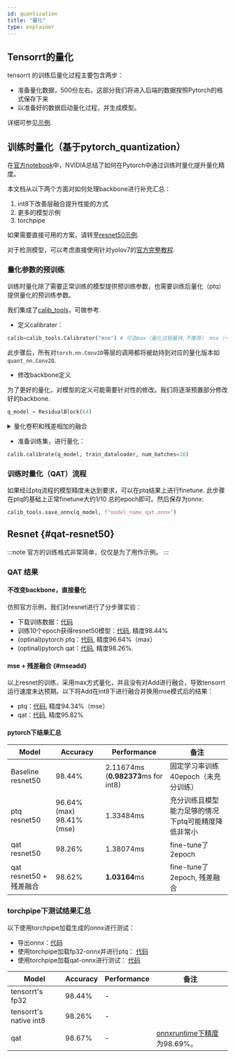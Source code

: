 ```yaml
---
id: quantization
title: "量化"
type: explainer
---
```



## Tensorrt的量化
tensorrt 的训练后量化过程主要包含两步：
- 准备量化数据，500份左右。这部分我们将进入后端的数据按照Pytorch的格式保存下来
- 以准备好的数据启动量化过程，并生成模型。

详细可参见[示例](https://github.com/torchpipe/torchpipe/tree/develop/examples/int8).

## 训练时量化（基于pytorch_quantization）
在[官方notebook](https://github.com/NVIDIA/TensorRT/blob/release/8.6/quickstart/quantization_tutorial/qat-ptq-workflow.ipynb)中，NVIDIA总结了如何在Pytorch中通过训练时量化提升量化精度。

本文档从以下两个方面对如何处理backbone进行补充汇总：
1. int8下改善层融合提升性能的方式
2. 更多的模型示例
3. torchpipe


如果需要直接可用的方案，请转至[resnet50示例](#qat-resnet50).

对于检测模型，可以考虑直接使用针对yolov7的[官方完整教程](https://github.com/NVIDIA-AI-IOT/yolo_deepstream/blob/main/yolov7_qat/doc/Guidance_of_QAT_performance_optimization.md).



### 量化参数的预训练

训练时量化除了需要正常训练的模型提供预训练参数，也需要训练后量化（ptq）提供量化的预训练参数。

我们集成了[calib_tools](https://github.com/torchpipe/torchpipe/blob/develop/examples/int8/qat/calib_tools.py)，可做参考.

- 定义calibrater：
```python
calib=calib_tools.Calibrator("mse") # 可选max（量化过程最快,不推荐） mse（一般准确率较好） entropy percentile
```
此步骤后，所有对`torch.nn.Conv2D`等层的调用都将被劫持到对应的量化版本如`quant_nn.Conv2D`.
- 修改backbone定义

为了更好的量化，对模型的定义可能需要针对性的修改。我们将逐渐预置部分修改好的backbone.
```python
q_model = ResidualBlock(64)
```
<details><summary>量化卷积和残差相加的融合</summary>


> ResidualBlock: 对于Add层，输入均是int8时，能比输入分别为fp32和int8更高效。


```python
class ResidualBlock(nn.Module):
    def __init__(self, num_channels):
        super(ResidualBlock, self).__init__()
        self.conv1 = nn.Conv2d(num_channels, num_channels, kernel_size=3, padding=1, bias=False)
        self.quant = quant
        if torch.nn.Conv2d is quant_nn.Conv2d:
            self.residual_quantizer = quant_nn.TensorQuantizer(quant_nn.QuantConv2d.default_quant_desc_input)
        self.relu1 = nn.ReLU(inplace=True)

    def forward(self, x):
        out = self.conv1(x)
        if hasattr(self, "residual_quantizer"):
            out = self.relu1(self.residual_quantizer(x)+out)
        else:
            out = self.relu1(x+out)
```

</details>

- 准备训练集，进行量化：
```python
calib.calibrate(q_model, train_dataloader, num_batches=16)
```
### 训练时量化（QAT）流程

如果经过ptq流程的模型精度未达到要求，可以在ptq结果上进行finetune. 此步骤在ptq的基础上正常finetune大约1/10 总的epoch即可。然后保存为onnx:
```python
calib_tools.save_onnx(q_model, f"model_name_qat.onnx")
```


## Resnet  {#qat-resnet50}



:::note
官方的训练格式非常简单，仅仅是为了用作示例。
:::





### QAT 结果

#### 不改变backbone，直接量化
仿照官方示例，我们对resnet进行了分步骤实验：

- 下载训练数据：[代码](https://github.com/torchpipe/torchpipe/blob/develop/examples/int8/qat/download_data.py)
- 训练10个epoch获得resnet50模型：[代码](https://github.com/torchpipe/torchpipe/blob/develop/examples/int8/qat/fp32_train.py), 精度98.44%
- (optinal)pytorch ptq：[代码](https://github.com/torchpipe/torchpipe/blob/develop/examples/int8/qat/ptq.py), 精度96.64%（max）
- (optinal)pytorch qat：[代码](https://github.com/torchpipe/torchpipe/blob/develop/examples/int8/qat/qat.py), 精度98.26%. 

#### mse + 残差融合 {#mseadd}

以上resnet的训练，采用max方式量化，并且没有对Add进行融合，导致tensorrt运行速度未达预期。以下将Add在int8下进行融合并换用mse模式后的结果：

- ptq：[代码](https://github.com/torchpipe/torchpipe/blob/develop/examples/int8/qat/ptq_merge_residual.py), 精度94.34%（mse）
- qat：[代码](https://github.com/torchpipe/torchpipe/blob/develop/examples/int8/qat/qat_merge_residual.py), 精度95.82%

#### pytorch下结果汇总
| Model                    | Accuracy |  Performance |备注 |
| ------------------------ | -------- | ----------- |----------- |
| Baseline resnet50    | 98.44%   | 2.11674ms (**0.982373**ms for int8)    | 固定学习率训练40epoch（未充分训练） |
| ptq resnet50    | 96.64%(max) 98.41%(mse)   | 1.33484ms     | 充分训练且模型能力足够的情况下ptq可能精度降低非常小|
| qat resnet50    | 98.26%   | 1.38074ms     |  fine-tune了2epoch|
| qat resnet50 + 残差融合   | 98.62%   | **1.03164**ms     |  fine-tune了2epoch, 残差融合|

### torchpipe下测试结果汇总
以下使用torchpipe加载生成的onnx进行测试：

- 导出onnx：[代码](https://github.com/torchpipe/torchpipe/blob/develop/examples/int8/qat/export_onnx_merge_residual.py)
- 使用torchpipe加载fp32-onnx并进行ptq： [代码](https://github.com/torchpipe/torchpipe/blob/develop/examples/int8/qat/torchpipe_ptq_test.py)
- 使用torchpipe加载qat-onnx进行测试： [代码](https://github.com/torchpipe/torchpipe/blob/develop/examples/int8/qat/torchpipe_qat_test.py)


| Model                    | Accuracy |  Performance |备注 |
| ------------------------ | -------- | ----------- |----------- |
| tensorrt's fp32 |98.44%  | -  | |
| tensorrt's native int8 |98.26%   | -  | |
| qat   | 98.67%   | -    |  [onnxruntime下精度]为98.69%。   |

[onnxruntime下精度]: https://github.com/torchpipe/torchpipe/blob/develop/examples/int8/qat/onnxruntime_qat_test.py